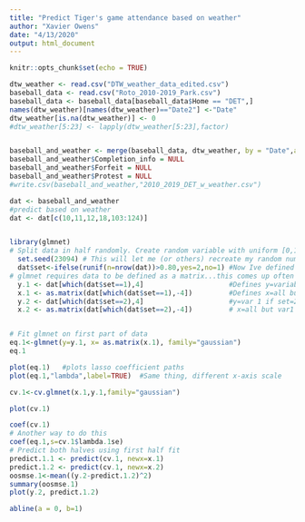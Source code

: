 ```yaml
---
title: "Predict Tiger's game attendance based on weather"
author: "Xavier Owens"
date: "4/13/2020"
output: html_document
---
```


```r
knitr::opts_chunk$set(echo = TRUE)
```

```r

dtw_weather <- read.csv("DTW_weather_data_edited.csv")
baseball_data <- read.csv("Roto_2010-2019_Park.csv")
baseball_data <- baseball_data[baseball_data$Home == "DET",]
names(dtw_weather)[names(dtw_weather)=="Date2"] <-"Date"
dtw_weather[is.na(dtw_weather)] <- 0
#dtw_weather[5:23] <- lapply(dtw_weather[5:23],factor)


baseball_and_weather <- merge(baseball_data, dtw_weather, by = "Date",all.x = TRUE)
baseball_and_weather$Completion_info = NULL
baseball_and_weather$Forfeit = NULL
baseball_and_weather$Protest = NULL
#write.csv(baseball_and_weather,"2010_2019_DET_w_weather.csv")
```


```r
dat <- baseball_and_weather
#predict based on weather
dat <- dat[c(10,11,12,18,103:124)]


library(glmnet)
# Split data in half randomly. Create random variable with uniform [0,1] distribution and split at 0.5
  set.seed(23094) # This will let me (or others) recreate my random numbers
  dat$set<-ifelse(runif(n=nrow(dat))>0.80,yes=2,no=1) #Now Ive defined two sets of observations, set={1,2}
# glmnet requires data to be defined as a matrix...this comes up often in R
  y.1 <- dat[which(dat$set==1),4]                     #Defines y=variable 1 if set=1
  x.1 <- as.matrix(dat[which(dat$set==1),-4])         #Defines x=all but variable 1 if set=1
  y.2 <- dat[which(dat$set==2),4]                     #y=var 1 if set=2
  x.2 <- as.matrix(dat[which(dat$set==2),-4])         # x=all but var1 if set=2


# Fit glmnet on first part of data
eq.1<-glmnet(y=y.1, x= as.matrix(x.1), family="gaussian")
eq.1

plot(eq.1)   #plots lasso coefficient paths
plot(eq.1,"lambda",label=TRUE)  #Same thing, different x-axis scale

cv.1<-cv.glmnet(x.1,y.1,family="gaussian")

plot(cv.1)

coef(cv.1)
# Another way to do this
coef(eq.1,s=cv.1$lambda.1se)
# Predict both halves using first half fit  
predict.1.1 <- predict(cv.1, newx=x.1)
predict.1.2 <- predict(cv.1, newx=x.2)
oosmse.1<-mean((y.2-predict.1.2)^2)
summary(oosmse.1)
plot(y.2, predict.1.2)

abline(a = 0, b=1)
```

